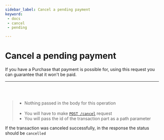 ```yaml
---
sidebar_label: Cancel a pending payment
keyword: 
 - docs
 - cancel 
 - pending 

---
```

# Cancel a pending payment

If you have a Purchase that payment is possible for, using this request you can guarantee that it won't be paid.

---

<br></br>

> - Nothing passed in the body for this operation <br></br>
> - You will have to make <u>[`POST /cancel`](../../../api/gateway/purchases-cancel)</u> request
> - You will pass the id of the transaction part as a path parameter

If the transaction was canceled successfully, in the response the status should be `cancelled`
